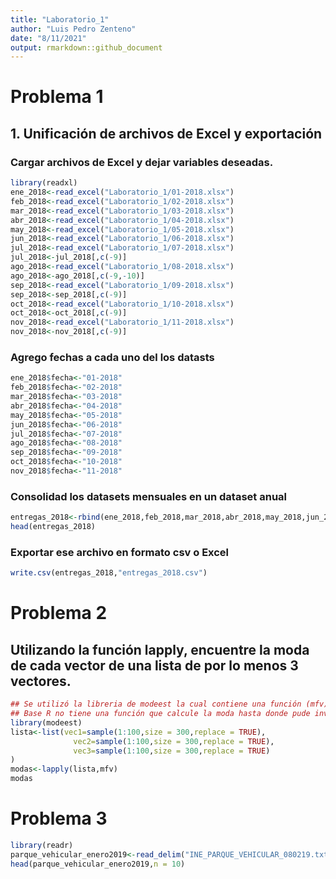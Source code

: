 ```yaml
---
title: "Laboratorio_1"
author: "Luis Pedro Zenteno"
date: "8/11/2021"
output: rmarkdown::github_document
---
```


# Problema 1

## 1. Unificación de archivos de Excel y exportación

### Cargar archivos de Excel y dejar variables deseadas. 
```r
library(readxl)
ene_2018<-read_excel("Laboratorio_1/01-2018.xlsx")
feb_2018<-read_excel("Laboratorio_1/02-2018.xlsx")
mar_2018<-read_excel("Laboratorio_1/03-2018.xlsx")
abr_2018<-read_excel("Laboratorio_1/04-2018.xlsx")
may_2018<-read_excel("Laboratorio_1/05-2018.xlsx")
jun_2018<-read_excel("Laboratorio_1/06-2018.xlsx")
jul_2018<-read_excel("Laboratorio_1/07-2018.xlsx")
jul_2018<-jul_2018[,c(-9)]
ago_2018<-read_excel("Laboratorio_1/08-2018.xlsx")
ago_2018<-ago_2018[,c(-9,-10)]
sep_2018<-read_excel("Laboratorio_1/09-2018.xlsx")
sep_2018<-sep_2018[,c(-9)]
oct_2018<-read_excel("Laboratorio_1/10-2018.xlsx")
oct_2018<-oct_2018[,c(-9)]
nov_2018<-read_excel("Laboratorio_1/11-2018.xlsx")
nov_2018<-nov_2018[,c(-9)]
```

### Agrego fechas a cada uno del los datasts
```r
ene_2018$fecha<-"01-2018"
feb_2018$fecha<-"02-2018"
mar_2018$fecha<-"03-2018"
abr_2018$fecha<-"04-2018"
may_2018$fecha<-"05-2018"
jun_2018$fecha<-"06-2018"
jul_2018$fecha<-"07-2018"
ago_2018$fecha<-"08-2018"
sep_2018$fecha<-"09-2018"
oct_2018$fecha<-"10-2018"
nov_2018$fecha<-"11-2018"
```

### Consolidad los datasets mensuales en un dataset anual
```r
entregas_2018<-rbind(ene_2018,feb_2018,mar_2018,abr_2018,may_2018,jun_2018,jul_2018,ago_2018,sep_2018,oct_2018,nov_2018)
head(entregas_2018)
```


### Exportar ese archivo en formato csv o Excel
```r
write.csv(entregas_2018,"entregas_2018.csv")
```

# Problema 2

## Utilizando la función lapply, encuentre la moda de cada vector de una lista de por lo menos 3 vectores.
```r
## Se utilizó la libreria de modeest la cual contiene una función (mfv) que permite calcular la moda. 
## Base R no tiene una función que calcule la moda hasta donde pude investigar. 
library(modeest)
lista<-list(vec1=sample(1:100,size = 300,replace = TRUE),
              vec2=sample(1:100,size = 300,replace = TRUE),
              vec3=sample(1:100,size = 300,replace = TRUE)
)
modas<-lapply(lista,mfv)
modas
```
# Problema 3
```r
library(readr)
parque_vehicular_enero2019<-read_delim("INE_PARQUE_VEHICULAR_080219.txt",delim = "|",show_col_types = FALSE, locale=locale(encoding = "UTF-8"))
head(parque_vehicular_enero2019,n = 10)
```












